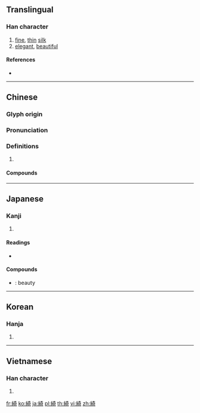 {{character info/new}}
{{also|绮}}
==Translingual==

===Han character===
{{Han char|rn=120|rad=糸|as=08|sn=14|four=24921|canj=VFKMR|ids=⿰糹奇}}

# [[fine]], [[thin]] [[silk]]
# [[elegant]], [[beautiful]]

====References====
* {{Han ref|kx=0928.100|dkj=27586|dj=1365.090|hdz=53411.030|uh=7DBA|ud=32186|bh=BAF6|bd=47862}}

----

==Chinese==
{{zh-forms|s=绮}}

===Glyph origin===
{{Han etym}}

===Pronunciation===
{{zh-pron
|m=qǐ
|c=ji2
|mc=y
|oc=y
|cat=
}}

===Definitions===
{{zh-hanzi}}

# {{rfdef|zh}}

====Compounds====
{{zh-der|插金披綺|泰綺絲|清綺|煥綺|珠翠羅綺|紈綺|紈綺年|綠綺|綺井|綺媚|綺室|綺年|綺年玉貌|綺思|綺情|綺疏|綺窗|綺紈之歲|綺縞|綺繡|綺羅|綺羅粉黛|綺羅香|綺襦紈褲|綺語|綺錢|綺陌|綺靡|綺麗|羅綺|膏粱紈綺|餘霞成綺}}

----

==Japanese==

===Kanji===
{{ja-kanji|grade=|rs=糸08}}

# {{defn|lang=ja|sort=糸08}}

====Readings====
* {{ja-readings|on=[[き]] (ki)|kun=[[あや]] (aya)|nanori=}}

====Compounds====
* {{ja-r|綺麗|きれい}}: beauty

----

==Korean==

===Hanja===
{{ko-hanja|hangeul=기|eumhun=|rv=gi|mr=ki|y=ki}}

# {{defn|lang=ko|sort=糸08}}

----

==Vietnamese==

===Han character===
{{vi-hantu|[[khỉ]], [[ỷ]], [[khởi]]|rs=糸08}}

# {{defn|lang=vi|sort=糸08}}

[[fr:綺]]
[[ko:綺]]
[[ja:綺]]
[[pl:綺]]
[[th:綺]]
[[vi:綺]]
[[zh:綺]]